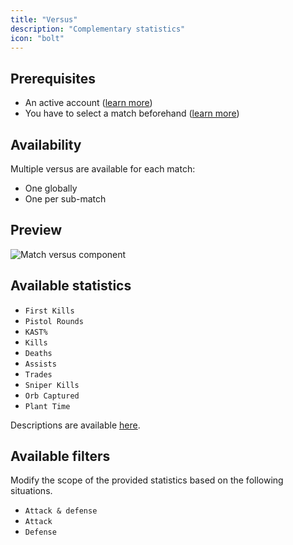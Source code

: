 ```yaml
---
title: "Versus"
description: "Complementary statistics"
icon: "bolt"
---
```


## Prerequisites

- An active account ([learn more](/get-started/setup))
- You have to select a match beforehand ([learn more](/core/match/root))

## Availability

Multiple versus are available for each match:
- One globally
- One per sub-match

## Preview

<Frame>
    <img
        src="./images/versus/component.png"
        alt="Match versus component"
    />
</Frame>

## Available statistics

- `First Kills`
- `Pistol Rounds`
- `KAST%`
- `Kills`
- `Deaths`
- `Assists`
- `Trades`
- `Sniper Kills`
- `Orb Captured`
- `Plant Time`

Descriptions are available [here](/core/statistics-meaning).

## Available filters

Modify the scope of the provided statistics based on the following situations.
- `Attack & defense`
- `Attack`
- `Defense`
